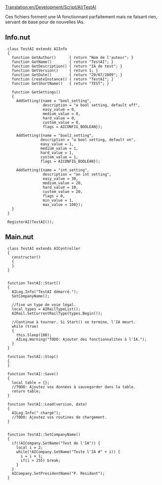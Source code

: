 [[Translation:en/Development/Script/AI/TestAI]]


{{fr/NonIA}}

Ces fichiers forment une IA fonctionnant parfaitement mais ne faisant rien, servant de base pour de nouvelles IAs.

==Info.nut==
  
  class TestAI extends AIInfo 
  {
    function GetAuthor()      { return "Nom de l'auteur"; }
    function GetName()        { return "TestAI"; }
    function GetDescription() { return "IA de test"; }
    function GetVersion()     { return 1; }
    function GetDate()        { return "29/07/2009"; }
    function CreateInstance() { return "TestAI"; }
    function GetShortName()   { return "TEST"; }
    
    function GetSettings() 
    {
      AddSetting({name = "bool_setting",
                  description = "a bool setting, default off", 
                  easy_value = 0, 
                  medium_value = 0, 
                  hard_value = 0, 
                  custom_value = 0, 
                  flags = AICONFIG_BOOLEAN});
                  
      AddSetting({name = "bool2_setting", 
                 description = "a bool setting, default on", 
                 easy_value = 1, 
                 medium_value = 1, 
                 hard_value = 1, 
                 custom_value = 1, 
                 flags = AICONFIG_BOOLEAN});
                 
      AddSetting({name = "int_setting", 
                  description = "an int setting", 
                  easy_value = 30, 
                  medium_value = 20, 
                  hard_value = 10, 
                  custom_value = 20, 
                  flags = 0, 
                  min_value = 1, 
                  max_value = 100});    	
    }
  }
  
  RegisterAI(TestAI());

==Main.nut==
  
  class TestAI extends AIController
  {
    constructor()
    {
    } 
  }
  
  
  function TestAI::Start()
  {
    AILog.Info("TestAI démarré.");
    SetCompanyName();
   
    //fixe un type de voie légal. 
    local types = AIRailTypeList();
    AIRail.SetCurrentRailType(types.Begin());
        
    //Continue à tourner. Si Start() se termine, l'IA meurt.
    while (true)
    {
      this.Sleep(100);
      AILog.Warning("TODO: Ajouter des fonctionnalités à l'IA.");
    }
  }
  
  function TestAI::Stop()
  {
  }
  
  function TestAI::Save()
  {
    local table = {};	
    //TODO: Ajoutez vos données à sauvegarder dans la table.
    return table;
  }
  
  function TestAI::Load(version, data)
  {
    AILog.Info(" chargé");
    //TODO: Ajoutez vos routines de chargement.
  }
  
  
  function TestAI::SetCompanyName()
  {
    if(!AICompany.SetName("Test de l'IA")) {
      local i = 2;
      while(!AICompany.SetName("Teste l'IA #" + i)) {
        i = i + 1;
        if(i > 255) break;
      }
    }
    AICompany.SetPresidentName("P. Résident");
  }